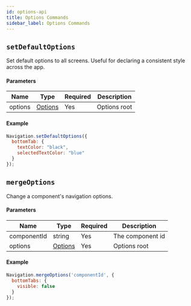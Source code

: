 ```yaml
---
id: options-api
title: Options Commands
sidebar_label: Options Commands
---
```


## `setDefaultOptions`

Set default options to all screens. Useful for declaring a consistent style across the app.

#### Parameters

| Name    | Type                    | Required | Description  |
| ------- | ----------------------- | -------- | ------------ |
| options | [Options](options-root) | Yes      | Options root |

#### Example

```js
Navigation.setDefaultOptions({
  bottomTab: {
    textColor: "black",
    selectedTextColor: "blue"
  }
});
```

## `mergeOptions`

Change a component's navigation options.

#### Parameters

| Name        | Type                    | Required | Description      |
| ----------- | ----------------------- | -------- | ---------------- |
| componentId | string                  | Yes      | The component id |
| options     | [Options](options-root) | Yes      | Options root     |

#### Example

```js
Navigation.mergeOptions('componentId', {
  bottomTabs: {
    visible: false
  }
});
```
